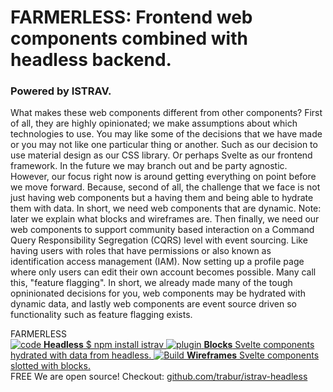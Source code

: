 
<Meta 
  title="Frontend web components combined with headless backend."
/>

<style>{`
  .subheading {
    --mediumdark: '#999999';
    font-weight: 900;
    font-size: 13px;
    color: #999;
    letter-spacing: 6px;
    line-height: 24px;
    text-transform: uppercase;
    margin-bottom: 12px;
    margin-top: 40px;
  }

  .link-list {
    display: grid;
    grid-template-columns: 1fr;
    grid-template-rows: 1fr 1fr;
    row-gap: 10px;
  }

  @media (min-width: 620px) {
    .link-list {
      row-gap: 20px;
      column-gap: 20px;
      grid-template-columns: 1fr 1fr;
    }
  }

  @media all and (-ms-high-contrast:none) {
  .link-list {
      display: -ms-grid;
      -ms-grid-columns: 1fr 1fr;
      -ms-grid-rows: 1fr 1fr;
    }
  }

  .link-item {
    display: block;
    padding: 20px 30px 20px 15px;
    border: 1px solid #00000010;
    border-radius: 5px;
    transition: background 150ms ease-out, border 150ms ease-out, transform 150ms ease-out;
    color: #333333;
    display: flex;
    align-items: flex-start;
  }

  .link-item:hover {
    border-color: #1EA7FD50;
    transform: translate3d(0, -3px, 0);
    box-shadow: rgba(0, 0, 0, 0.08) 0 3px 10px 0;
  }

  .link-item:active {
    border-color: #1EA7FD;
    transform: translate3d(0, 0, 0);
  }

  .link-item strong {
    font-weight: 700;
    display: block;
    margin-bottom: 2px;
  }
  
  .link-item img {
    height: 40px;
    width: 40px;
    margin-right: 15px;
    flex: none;
  }

  .link-item span {
    font-size: 14px;
    line-height: 20px;
  }

  .tip {
    display: inline-block;
    border-radius: 1em;
    font-size: 11px;
    line-height: 12px;
    font-weight: 700;
    background: #E7FDD8;
    color: #66BF3C;
    padding: 4px 12px;
    margin-right: 10px;
    vertical-align: top;
  }

  .tip-wrapper {
    font-size: 13px;
    line-height: 20px;
    margin-top: 40px;
    margin-bottom: 40px;
  }

  .tip-wrapper code {
    font-size: 12px;
    display: inline-block;
  }

  
`}</style>

# FARMERLESS: Frontend web components combined with headless backend.

### Powered by ISTRAV.

What makes these web components different from other components? First of all, they are highly opinionated; we make assumptions about which technologies to use. You may like some of the decisions that we have made or you may not like one particular thing or another. Such as our decision to use material design as our CSS library. Or perhaps Svelte as our frontend framework. In the future we may branch out and be party agnostic. However, our focus right now is around getting everything on point before we move forward. Because, second of all, the challenge that we face is not just having web components but a having them and being able to hydrate them with data. In short, we need web components that are dynamic. Note: later we explain what blocks and wireframes are. Then finally, we need our web components to support community based interaction on a Command Query Responsibility Segregation (CQRS) level with event sourcing. Like having users with roles that have permissions or also known as identification access management (IAM). Now setting up a profile page where only users can edit their own account becomes possible. Many call this, "feature flagging". In short, we already made many of the tough opninionated decisions for you, web components may be hydrated with dynamic data, and lastly web components are event source driven so functionality such as feature flagging exists.

<div className="subheading">FARMERLESS</div>

<div className="link-list">
  <a className="link-item" href="./?path=/story/headless-event-sources--page">
    <img src={Code} alt="code" />
    <span>
      <strong>Headless</strong>
      $ npm install istrav
    </span>
  </a>
  <a className="link-item" href="https://storybook.js.org/docs/react/addons/addon-types">
    <img src={Plugin} alt="plugin" />
    <span>
      <strong>Blocks</strong>
      Svelte components hydrated with data from headless.
    </span>
  </a>
  <a className="link-item" href="https://storybook.js.org/docs/react/configure/webpack">
    <img src={StackAlt} alt="Build" />
    <span>
      <strong>Wireframes</strong>
      Svelte components slotted with blocks.
    </span>
  </a>
</div>

<div className="tip-wrapper">
  <span className="tip">FREE</span> We are open source! Checkout: <a href="https://github.com/trabur/istrav-headless" target="_blank">github.com/trabur/istrav-headless</a>
</div>
